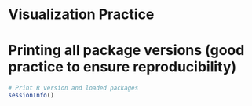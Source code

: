 # Visualization Practice


# Printing all package versions (good practice to ensure reproducibility)

```r
# Print R version and loaded packages
sessionInfo()
```
